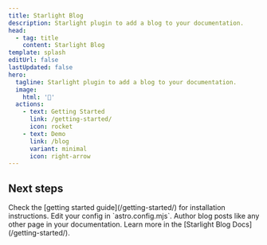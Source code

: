 ```yaml
---
title: Starlight Blog
description: Starlight plugin to add a blog to your documentation.
head:
  - tag: title
    content: Starlight Blog
template: splash
editUrl: false
lastUpdated: false
hero:
  tagline: Starlight plugin to add a blog to your documentation.
  image:
    html: '📰'
  actions:
    - text: Getting Started
      link: /getting-started/
      icon: rocket
    - text: Demo
      link: /blog
      variant: minimal
      icon: right-arrow
---
```



## Next steps

<CardGrid stagger>
  <Card title="Install the plugin" icon="puzzle">
    Check the [getting started guide](/getting-started/) for installation instructions.
  </Card>
  <Card title="Configure the plugin" icon="setting">
    Edit your config in `astro.config.mjs`.
  </Card>
  <Card title="Write blog posts" icon="rocket">
    Author blog posts like any other page in your documentation.
  </Card>
  <Card title="Read the docs" icon="open-book">
    Learn more in the [Starlight Blog Docs](/getting-started/).
  </Card>
</CardGrid>
